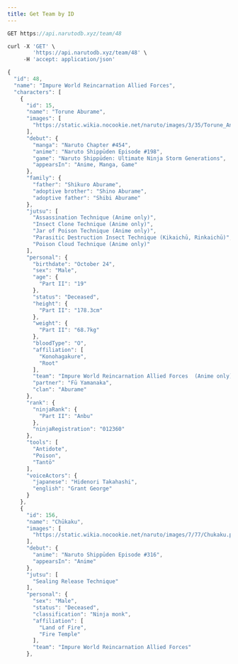 ```yaml
---
title: Get Team by ID
---
```


```js
GET https://api.narutodb.xyz/team/48
```

```js
curl -X 'GET' \
        'https://api.narutodb.xyz/team/48' \
     -H 'accept: application/json'
```

```js
{
  "id": 48,
  "name": "Impure World Reincarnation Allied Forces",
  "characters": [
    {
      "id": 15,
      "name": "Torune Aburame",
      "images": [
        "https://static.wikia.nocookie.net/naruto/images/3/35/Torune_Anime.png/revision/latest/scale-to-width-down/300?cb=20150209195934"
      ],
      "debut": {
        "manga": "Naruto Chapter #454",
        "anime": "Naruto Shippūden Episode #198",
        "game": "Naruto Shippūden: Ultimate Ninja Storm Generations",
        "appearsIn": "Anime, Manga, Game"
      },
      "family": {
        "father": "Shikuro Aburame",
        "adoptive brother": "Shino Aburame",
        "adoptive father": "Shibi Aburame"
      },
      "jutsu": [
        "Assassination Technique (Anime only)",
        "Insect Clone Technique (Anime only)",
        "Jar of Poison Technique (Anime only)",
        "Parasitic Destruction Insect Technique (Kikaichū, Rinkaichū)",
        "Poison Cloud Technique (Anime only)"
      ],
      "personal": {
        "birthdate": "October 24",
        "sex": "Male",
        "age": {
          "Part II": "19"
        },
        "status": "Deceased",
        "height": {
          "Part II": "178.3cm"
        },
        "weight": {
          "Part II": "68.7kg"
        },
        "bloodType": "O",
        "affiliation": [
          "Konohagakure",
          "Root"
        ],
        "team": "Impure World Reincarnation Allied Forces  (Anime only)",
        "partner": "Fū Yamanaka",
        "clan": "Aburame"
      },
      "rank": {
        "ninjaRank": {
          "Part II": "Anbu"
        },
        "ninjaRegistration": "012360"
      },
      "tools": [
        "Antidote",
        "Poison",
        "Tantō"
      ],
      "voiceActors": {
        "japanese": "Hidenori Takahashi",
        "english": "Grant George"
      }
    },
    {
      "id": 156,
      "name": "Chūkaku",
      "images": [
        "https://static.wikia.nocookie.net/naruto/images/7/77/Chukaku.png/revision/latest/scale-to-width-down/300?cb=20130606193748"
      ],
      "debut": {
        "anime": "Naruto Shippūden Episode #316",
        "appearsIn": "Anime"
      },
      "jutsu": [
        "Sealing Release Technique"
      ],
      "personal": {
        "sex": "Male",
        "status": "Deceased",
        "classification": "Ninja monk",
        "affiliation": [
          "Land of Fire",
          "Fire Temple"
        ],
        "team": "Impure World Reincarnation Allied Forces"
      },
```
